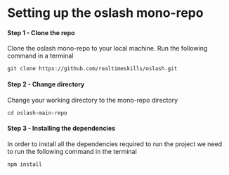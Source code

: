 # Setting up the oslash mono-repo

#### Step 1 - Clone the repo
Clone the oslash mono-repo to your local machine. Run the following command in a terminal

```git clone https://github.com/realtimeskills/oslash.git```

#### Step 2 - Change directory
Change your working directory to the mono-repo directory

```cd oslash-main-repo```

#### Step 3 - Installing the dependencies
In order to install all the dependencies required to run the project we need to run the following command in the terminal

```npm install```